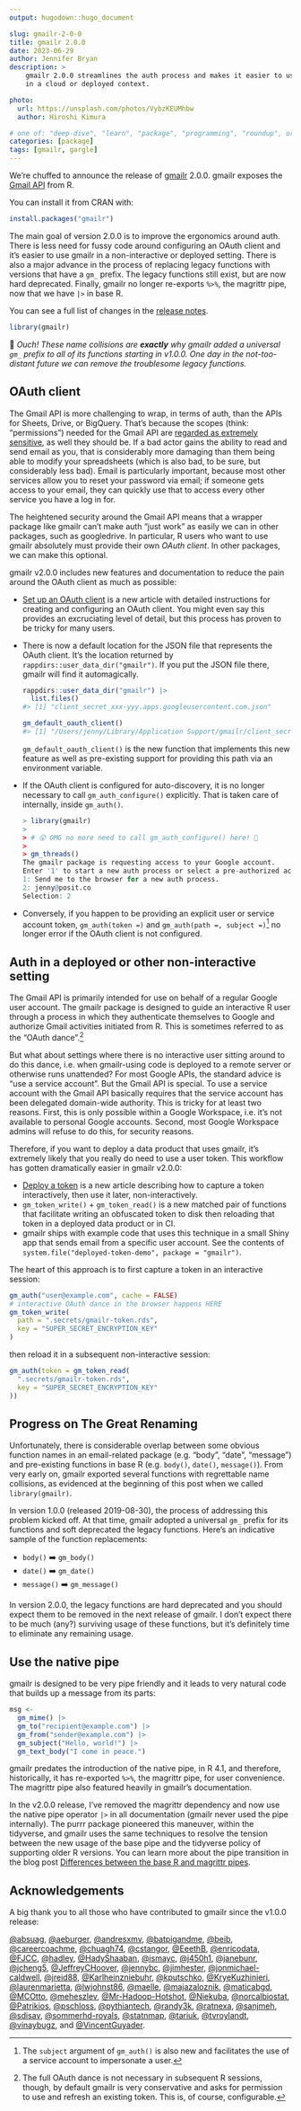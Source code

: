 ```yaml
---
output: hugodown::hugo_document

slug: gmailr-2-0-0
title: gmailr 2.0.0
date: 2023-06-29
author: Jennifer Bryan
description: >
    gmailr 2.0.0 streamlines the auth process and makes it easier to use gmailr
    in a cloud or deployed context.

photo:
  url: https://unsplash.com/photos/VybzKEUMhbw
  author: Hiroshi Kimura

# one of: "deep-dive", "learn", "package", "programming", "roundup", or "other"
categories: [package] 
tags: [gmailr, gargle]
---
```


We're chuffed to announce the release of [gmailr](https://gmailr.r-lib.org/) 2.0.0.
gmailr exposes the [Gmail API](https://developers.google.com/gmail/api/guides) from R.

You can install it from CRAN with:

```r
install.packages("gmailr")
```

The main goal of version 2.0.0 is to improve the ergonomics around auth.
There is less need for fussy code around configuring an OAuth client and it's easier to use gmailr in a non-interactive or deployed setting.
There is also a major advance in the process of replacing legacy functions with versions that have a `gm_` prefix.
The legacy functions still exist, but are now hard deprecated.
Finally, gmailr no longer re-exports `%>%`, the magrittr pipe, now that we have `|>` in base R.

You can see a full list of changes in the [release notes](https://github.com/r-lib/gmailr/releases/tag/v2.0.0).

```r
library(gmailr)
```

😬 *Ouch! These name collisions are **exactly** why gmailr added a universal `gm_` prefix to all of its functions starting in v1.0.0. One day in the not-too-distant future we can remove the troublesome legacy functions.*

## OAuth client

The Gmail API is more challenging to wrap, in terms of auth, than the APIs for Sheets, Drive, or BigQuery.
That's because the scopes (think: "permissions") needed for the Gmail API are [regarded as extremely sensitive](https://developers.google.com/gmail/api/auth/scopes#scopes), as well they should be.
If a bad actor gains the ability to read and send email as you, that is considerably more damaging than them being able to modify your spreadsheets (which is also bad, to be sure, but considerably less bad).
Email is particularly important, because most other services allow you to reset your password via email; if someone gets access to your email, they can quickly use that to access every other service you have a log in for.

The heightened security around the Gmail API means that a wrapper package like gmailr can't make auth "just work" as easily we can in other packages, such as googledrive.
In particular, R users who want to use gmailr absolutely must provide their own *OAuth client*.
In other packages, we can make this optional.

gmailr v2.0.0 includes new features and documentation to reduce the pain around the OAuth client as much as possible:

* [Set up an OAuth client](https://gmailr.r-lib.org/articles/oauth-client.html)
  is a new article with detailed instructions for creating and
  configuring an OAuth client. You might even say this provides an excruciating
  level of detail, but this process has proven to be tricky for many users.
* There is now a default location for the JSON file that represents the OAuth
  client. It's the location returned by `rappdirs::user_data_dir("gmailr")`. If
  you put the JSON file there, gmailr will find it automagically.
  
  ```r
  rappdirs::user_data_dir("gmailr") |>
    list.files()
  #> [1] "client_secret_xxx-yyy.apps.googleusercontent.com.json"
  
  gm_default_oauth_client()
  #> [1] "/Users/jenny/Library/Application Support/gmailr/client_secret_xxx-yyy.apps.googleusercontent.com.json"
  ```
  
  `gm_default_oauth_client()` is the new function that implements this new
  feature as well as pre-existing support for providing this path via an
  environment variable.
* If the OAuth client is configured for auto-discovery, it is no longer
  necessary to call `gm_auth_configure()` explicitly. That is taken care of
  internally, inside `gm_auth()`.
  
  ```r
  > library(gmailr)
  > 
  > # 😲 OMG no more need to call gm_auth_configure() here! 🎉
  > 
  > gm_threads()
  The gmailr package is requesting access to your Google account.
  Enter '1' to start a new auth process or select a pre-authorized account.
  1: Send me to the browser for a new auth process.
  2: jenny@posit.co
  Selection: 2
  ```
  
* Conversely, if you happen to be providing an explicit user or service account
  token, `gm_auth(token =)` and `gm_auth(path =, subject =)`[^1] no longer error if
  the OAuth client is not configured.
  
[^1]: The `subject` argument of `gm_auth()` is also new and facilitates the use of a service account to impersonate a user.
  
## Auth in a deployed or other non-interactive setting

The Gmail API is primarily intended for use on behalf of a regular Google user account.
The gmailr package is designed to guide an interactive R user through a process in which they authenticate themselves to Google and authorize Gmail activities initiated from R.
This is sometimes referred to as the "OAuth dance".[^2]

[^2]: The full OAuth dance is not necessary in subsequent R sessions, though, by default gmailr is very conservative and asks for permission to use and refresh an existing token. This is, of course, configurable.

But what about settings where there is no interactive user sitting around to do this dance, i.e. when gmailr-using code is deployed to a remote server or otherwise runs unattended?
For most Google APIs, the standard advice is "use a service account".
But the Gmail API is special.
To use a service account with the Gmail API basically requires that the service account has been delegated domain-wide authority.
This is tricky for at least two reasons.
First, this is only possible within a Google Workspace, i.e. it's not available to personal Google accounts.
Second, most Google Workspace admins will refuse to do this, for security reasons.

Therefore, if you want to deploy a data product that uses gmailr, it's extremely likely that you really do need to use a user token.
This workflow has gotten dramatically easier in gmailr v2.0.0:

* [Deploy a token](https://gmailr.r-lib.org/articles/deploy-a-token.html) is a new article describing how to capture a token interactively, then use it later, non-interactively.
* `gm_token_write()` + `gm_token_read()` is a new matched pair of functions that facilitate writing an obfuscated token to disk then reloading that token in a deployed data product or in CI.
* gmailr ships with example code that uses this technique in a small Shiny app that sends email from a specific user account. See the contents of `system.file("deployed-token-demo", package = "gmailr")`.

The heart of this approach is to first capture a token in an interactive session:

```r
gm_auth("user@example.com", cache = FALSE)
# interactive OAuth dance in the browser happens HERE
gm_token_write(
  path = ".secrets/gmailr-token.rds",
  key = "SUPER_SECRET_ENCRYPTION_KEY"
)
```

then reload it in a subsequent non-interactive session:

```r
gm_auth(token = gm_token_read(
  ".secrets/gmailr-token.rds",
  key = "SUPER_SECRET_ENCRYPTION_KEY"
))
```

## Progress on The Great Renaming

Unfortunately, there is considerable overlap between some obvious function names in an email-related package (e.g. "body", "date", "message") and pre-existing functions in base R (e.g. `body()`, `date()`, `message()`).
From very early on, gmailr exported several functions with regrettable name collisions, as evidenced at the beginning of this post when we called `library(gmailr)`.

In version 1.0.0 (released 2019-08-30), the process of addressing this problem kicked off.
At that time, gmailr adopted a universal `gm_` prefix for its functions and soft deprecated the legacy functions.
Here's an indicative sample of the function replacements:

* `body()` ➡️ `gm_body()`
* `date()` ➡️ `gm_date()`
* `message()` ➡️ `gm_message()`

In version 2.0.0, the legacy functions are hard deprecated and you should expect them to be removed in the next release of gmailr.
I don't expect there to be much (any?) surviving usage of these functions, but it's definitely time to eliminate any remaining usage.

## Use the native pipe

gmailr is designed to be very pipe friendly and it leads to very natural code that builds up a message from its parts:

```r
msg <-
  gm_mime() |>
  gm_to("recipient@example.com") |>
  gm_from("sender@example.com") |>
  gm_subject("Hello, world!") |>
  gm_text_body("I come in peace.")
```

gmailr predates the introduction of the native pipe, in R 4.1, and therefore, historically, it has re-exported `%>%`, the magrittr pipe, for user convenience.
The magrittr pipe also featured heavily in gmailr's documentation.

In the v2.0.0 release, I've removed the magrittr dependency and now use the native pipe operator `|>` in all documentation (gmailr never used the pipe internally).
The purrr package pioneered this maneuver, within the tidyverse, and gmailr uses the same techniques to resolve the tension between the new usage of the base pipe and the tidyverse policy of supporting older R versions.
You can learn more about the pipe transition in the blog post [Differences between the base R and magrittr pipes](https://www.tidyverse.org/blog/2023/04/base-vs-magrittr-pipe/).

## Acknowledgements

A big thank you to all those who have contributed to gmailr since the v1.0.0 release:

[&#x0040;absuag](https://github.com/absuag), [&#x0040;aeburger](https://github.com/aeburger), [&#x0040;andresxmv](https://github.com/andresxmv), [&#x0040;batpigandme](https://github.com/batpigandme), [&#x0040;beib](https://github.com/beib), [&#x0040;careercoachme](https://github.com/careercoachme), [&#x0040;chuagh74](https://github.com/chuagh74), [&#x0040;cstangor](https://github.com/cstangor), [&#x0040;EeethB](https://github.com/EeethB), [&#x0040;enricodata](https://github.com/enricodata), [&#x0040;FJCC](https://github.com/FJCC), [&#x0040;hadley](https://github.com/hadley), [&#x0040;HadyShaaban](https://github.com/HadyShaaban), [&#x0040;ismayc](https://github.com/ismayc), [&#x0040;j450h1](https://github.com/j450h1), [&#x0040;janebunr](https://github.com/janebunr), [&#x0040;jcheng5](https://github.com/jcheng5), [&#x0040;JeffreyCHoover](https://github.com/JeffreyCHoover), [&#x0040;jennybc](https://github.com/jennybc), [&#x0040;jimhester](https://github.com/jimhester), [&#x0040;jonmichael-caldwell](https://github.com/jonmichael-caldwell), [&#x0040;jreid88](https://github.com/jreid88), [&#x0040;Karlheinzniebuhr](https://github.com/Karlheinzniebuhr), [&#x0040;kputschko](https://github.com/kputschko), [&#x0040;KryeKuzhinieri](https://github.com/KryeKuzhinieri), [&#x0040;laurenmarietta](https://github.com/laurenmarietta), [&#x0040;lwjohnst86](https://github.com/lwjohnst86), [&#x0040;maelle](https://github.com/maelle), [&#x0040;majazaloznik](https://github.com/majazaloznik), [&#x0040;maticabgd](https://github.com/maticabgd), [&#x0040;MCOtto](https://github.com/MCOtto), [&#x0040;meheszlev](https://github.com/meheszlev), [&#x0040;Mr-Hadoop-Hotshot](https://github.com/Mr-Hadoop-Hotshot), [&#x0040;Niekuba](https://github.com/Niekuba), [&#x0040;norcalbiostat](https://github.com/norcalbiostat), [&#x0040;Patrikios](https://github.com/Patrikios), [&#x0040;pschloss](https://github.com/pschloss), [&#x0040;pythiantech](https://github.com/pythiantech), [&#x0040;randy3k](https://github.com/randy3k), [&#x0040;ratnexa](https://github.com/ratnexa), [&#x0040;sanjmeh](https://github.com/sanjmeh), [&#x0040;sdisav](https://github.com/sdisav), [&#x0040;sommerhd-royals](https://github.com/sommerhd-royals), [&#x0040;statnmap](https://github.com/statnmap), [&#x0040;tariuk](https://github.com/tariuk), [&#x0040;tvroylandt](https://github.com/tvroylandt), [&#x0040;vinaybugz](https://github.com/vinaybugz), and [&#x0040;VincentGuyader](https://github.com/VincentGuyader).

